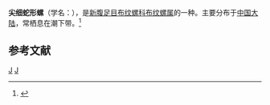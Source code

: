 {{Speciesbox
| taxon = Colubraria lanceolata
| binomial_authority = Menke, 1828
}}
'''尖细蛇形螺'''（学名：''{{lang|la|Colubraria lanceolata}}''），是[[新腹足目|新腹足目]][[布纹螺科|布纹螺科]][[布纹螺属|布纹螺属]]的一种。主要分布于[[中国大陆|中国大陆]]，常栖息在潮下带。<ref>{{cite web|url=http://shell.sinica.edu.tw/chinese/shellbase_detail.php?science_no=5746|title=国际贝库：尖细蛇形螺|publisher=台湾贝类资料库|accessdate=2009-08-11|archive-date=2016-03-04|archive-url=https://web.archive.org/web/20160304105405/http://shell.sinica.edu.tw/chinese/shellbase_detail.php?science_no=5746|dead-url=no}}</ref>

== 参考文献 ==
{{reflist}}
{{taxonbar}}
[[Category:_1828年描述的动物|J]]
[[Category:布纹螺属|J]]